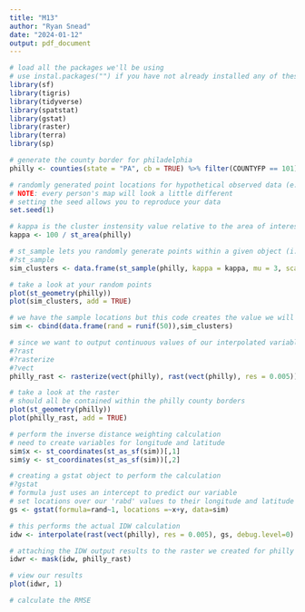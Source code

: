 ```yaml
---
title: "M13"
author: "Ryan Snead"
date: "2024-01-12"
output: pdf_document
---
```


```r

# load all the packages we'll be using
# use instal.packages("") if you have not already installed any of these
library(sf)
library(tigris)
library(tidyverse)
library(spatstat)
library(gstat)
library(raster)
library(terra)
library(sp)

# generate the county border for philadelphia
philly <- counties(state = "PA", cb = TRUE) %>% filter(COUNTYFP == 101)

# randomly generated point locations for hypothetical observed data (e.g., air pollution samples)
# NOTE: every person's map will look a little different
# setting the seed allows you to reproduce your data
set.seed(1)

# kappa is the cluster instensity value relative to the area of interest
kappa <- 100 / st_area(philly)

# st_sample lets you randomly generate points within a given object (i.e., the philly borders)
#?st_sample
sim_clusters <- data.frame(st_sample(philly, kappa = kappa, mu = 3, scale = 0.05, size = 50, type = "random"))

# take a look at your random points
plot(st_geometry(philly))
plot(sim_clusters, add = TRUE)

# we have the sample locations but this code creates the value we will interpolate in unknown locations
sim <- cbind(data.frame(rand = runif(50)),sim_clusters)

# since we want to output continuous values of our interpolated variable across space, we need to create a raster for the study area (i.e., philly)
#?rast
#?rasterize
#?vect
philly_rast <- rasterize(vect(philly), rast(vect(philly), res = 0.005))

# take a look at the raster
# should all be contained within the philly county borders
plot(st_geometry(philly))
plot(philly_rast, add = TRUE)

# perform the inverse distance weighting calculation
# need to create variables for longitude and latitude
sim$x <- st_coordinates(st_as_sf(sim))[,1]
sim$y <- st_coordinates(st_as_sf(sim))[,2]

# creating a gstat object to perform the calculation
#?gstat
# formula just uses an intercept to predict our variable
# set locations over our 'rabd' values to their longitude and latitude
gs <- gstat(formula=rand~1, locations =~x+y, data=sim)

# this performs the actual IDW calculation
idw <- interpolate(rast(vect(philly), res = 0.005), gs, debug.level=0)

# attaching the IDW output results to the raster we created for philly 
idwr <- mask(idw, philly_rast)

# view our results
plot(idwr, 1)

# calculate the RMSE
```

## 

```r





```
